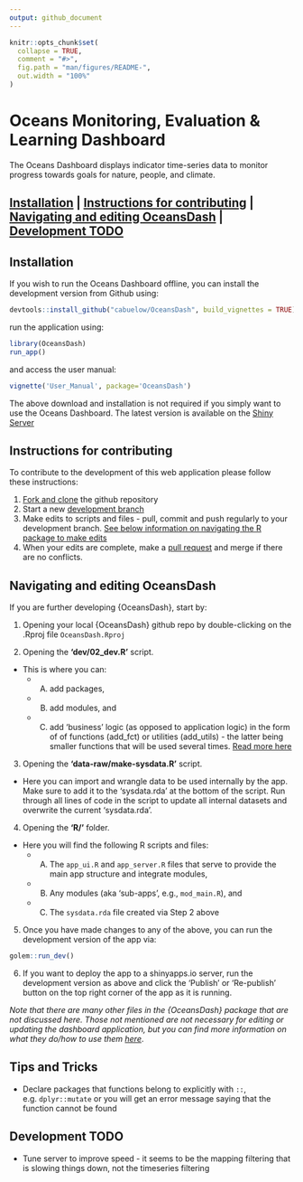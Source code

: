 ```yaml
---
output: github_document
---
```


<!-- README.md is generated from README.Rmd. If that is this file, please go ahead and edit then knit. If it isn't then DON'T edit - only edit the README.Rmd -->

```r
knitr::opts_chunk$set(
  collapse = TRUE,
  comment = "#>",
  fig.path = "man/figures/README-",
  out.width = "100%"
)
```

# Oceans Monitoring, Evaluation & Learning Dashboard

The Oceans Dashboard displays indicator time-series data to monitor progress towards goals for nature, people, and climate.

## [Installation](#installation) | [Instructions for contributing](#instructions-for-contributing) | [Navigating and editing OceansDash](#navigating-and-editing-oceansdash) | [Development TODO](#development-todo)

## Installation

If you wish to run the Oceans Dashboard offline, you can install the development version from Github using:

``` r
devtools::install_github("cabuelow/OceansDash", build_vignettes = TRUE)
```

run the application using:

``` r
library(OceansDash)
run_app()
```

and access the user manual:

``` r
vignette('User_Manual', package='OceansDash')
```

The above download and installation is not required if you simply want to use the Oceans Dashboard. The latest version is available on the [Shiny Server](https://cbuelow.shinyapps.io/OceansDash/)

## Instructions for contributing

To contribute to the development of this web application please follow these instructions:

1. [Fork and clone](https://happygitwithr.com/fork-and-clone) the github repository
2. Start a new [development branch](https://happygitwithr.com/git-branches.html?q=branch#create-a-new-branch)
3. Make edits to scripts and files - pull, commit and push regularly to your development branch. [See below information on navigating the R package to make edits](#navigating-and-editing-oceansdash)
4. When your edits are complete, make a [pull request](https://happygitwithr.com/pr-extend.html?q=pull%20request#pr-extend) and merge if there are no conflicts.

## Navigating and editing OceansDash

If you are further developing {OceansDash}, start by:

1. Opening your local {OceansDash} github repo by double-clicking on the .Rproj file `OceansDash.Rproj`

2. Opening the **'dev/02_dev.R'** script. 
- This is where you can: 
  - A) add packages, 
  - B) add modules, and 
  - C) add ‘business’ logic (as opposed to application logic) in the form of of functions (add_fct) or utilities (add_utils) - the latter being smaller functions that will be used several times. [Read more here](https://engineering-shiny.org/build-app-golem.html)

3. Opening the **'data-raw/make-sysdata.R'** script.
- Here you can import and wrangle data to be used internally by the app. Make sure to add it to the 'sysdata.rda' at the bottom of the script. Run through all lines of code in the script to update all internal datasets and overwrite the current 'sysdata.rda'.

4. Opening the **'R/'** folder.
- Here you will find the following R scripts and files:
  - A) The `app_ui.R` and `app_server.R` files that serve to provide the main app structure and integrate modules,
  - B) Any modules (aka 'sub-apps', e.g., `mod_main.R`), and
  - C) The `sysdata.rda` file created via Step 2 above
  
5. Once you have made changes to any of the above, you can run the development version of the app via:

``` r
golem::run_dev()
```

6. If you want to deploy the app to a shinyapps.io server, run the development version as above and click the 'Publish' or 'Re-publish' button on the top right corner of the app as it is running.

*Note that there are many other files in the {OceansDash} package that are not discussed here. Those not mentioned are not necessary for editing or updating the dashboard application, but you can find more information on what they do/how to use them [here](https://engineering-shiny.org/build-app-golem.html)*.

## Tips and Tricks

- Declare packages that functions belong to explicitly with `::`, e.g. `dplyr::mutate` or you will get an error message saying that the function cannot be found

## Development TODO

- Tune server to improve speed - it seems to be the mapping filtering that is slowing things down, not the timeseries filtering
